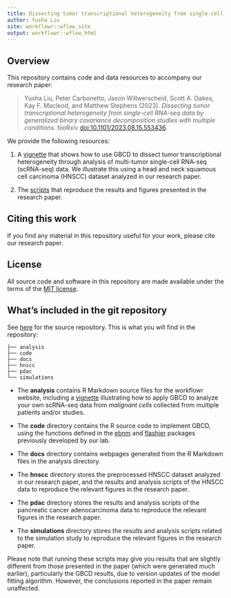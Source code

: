 ```yaml
---
title: Dissecting tumor transcriptional heterogeneity from single-cell RNA-seq data by generalized binary covariance decomposition (GBCD)
author: Yusha Liu
site: workflowr::wflow_site
output: workflowr::wflow_html
---
```


## Overview

This repository contains code and data resources to accompany our research paper:

> Yusha Liu, Peter Carbonetto, Jason Willwerscheid, Scott A. Oakes, Kay F. Macleod, and Matthew Stephens (2023). 
> *Dissecting tumor transcriptional heterogeneity from single-cell RNA-seq data by generalized binary covariance decomposition
> studies with multiple conditions.* bioRxiv
> [doi:10.1101/2023.08.15.553436][paper-link].

We provide the following resources:

1. A [vignette](gbcd_hnscc_intro.html) that shows how to use GBCD to dissect tumor transcriptional heterogeneity through analysis of multi-tumor single-cell RNA-seq (scRNA-seq) data. We illustrate this using a head and neck squamous cell carcinoma (HNSCC) dataset analyzed in our research paper.

2. The [scripts][gbcd-workflow] that reproduce the results and figures presented in the research paper. 


## Citing this work

If you find any material in this repository useful for your work, please cite our research paper. 


## License

All source code and software in this repository are made available under the terms of the [MIT license][mit-license].


## What's included in the git repository

See [here][gbcd-workflow] for the source repository. This is what you will find in the repository:

```
├── analysis
├── code
├── docs
├── hnscc
├── pdac
└── simulations

```

+ The **analysis** contains R Markdown source files for the workflowr website, including a [vignette](gbcd_hnscc_intro.html) illustrating how to apply GBCD to analyze your own scRNA-seq data from *malignant cells* collected from multiple patients and/or studies.

+ The **code** directory contains the R source code to implement GBCD, using the functions defined in the [ebnm][ebnm] and [flashier][flashier] packages previously developed by our lab.

+ The **docs** directory contains webpages generated from the R Markdown files in the analysis directory.

+ The **hnscc** directory stores the preprocessed HNSCC dataset analyzed in our research paper, and the results and analysis scripts of the HNSCC data to reproduce the relevant figures in the research paper. 

+ The **pdac** directory stores the results and analysis scripts of the pancreatic cancer adenocarcinoma data to reproduce the relevant figures in the research paper. 

+ The **simulations** directory stores the results and analysis scripts related to the simulation study to reproduce the relevant figures in the research paper. 

Please note that running these scripts may give you results that are slightly different from those presented in the paper (which were generated much earlier), particularly the GBCD results, due to version updates of the model fitting algorithm. However, the conclusions reported in the paper remain unaffected. 


[paper-link]: https://doi.org/10.1101/2023.08.15.553436
[gbcd-workflow]: https://github.com/stephenslab/gbcd-workflow
[ebnm]: https://stephenslab.github.io/ebnm/
[flashier]: https://github.com/willwerscheid/flashier
[mit-license]: https://opensource.org/licenses/mit-license.html
